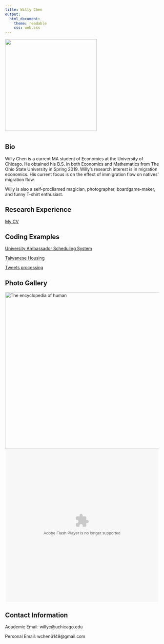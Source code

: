 ```yaml
---
title: Willy Chen
output: 
  html_document:
    theme: readable
    css: web.css
---
```

![](IMG_1288.jpg){#id .class width=300px height=300px}


# {.tabset .tabset-fade .tabset-pills}

## Bio
Willy Chen is a current MA student of Economics at the University of Chicago. He obtained his B.S. in both Economics and Mathematics from The Ohio State University in Spring 2019. Willy's research interest is in migration economics. His current focus is on the effect of immigration flow on natives' migration flow.

Willy is also a self-procliamed magician, photographer, boardgame-maker, and funny T-shirt enthusiast.


## Research Experience
[My CV](https://willythewoo.github.io/WillyTheWoo/cvWillyChen.pdf)


## Coding Examples 

[University Ambassador Scheduling System](https://willythewoo.github.io/WillyTheWoo/coding/Ambassador_Schedule)

[Taiwanese Housing](https://willythewoo.github.io/WillyTheWoo/coding/Taiwan_housing)

[Tweets processing](https://willythewoo.github.io/WillyTheWoo/coding/twitter)

## Photo Gallery
<div class="slides">
<a data-flickr-embed="true" href="https://www.flickr.com/photos/6149pix/albums/72157668602509916" title="The encyclopedia of human"><img src="https://live.staticflickr.com/1616/26515657351_0bd53e5a82_z.jpg" width="640" height="512" alt="The encyclopedia of human"></a><script async src="//embedr.flickr.com/assets/client-code.js" charset="utf-8"></script>
</div>
<div style="width:500px;height:500px;text-align:center;margin:auto;" >
<object width="500" height="500" classid="clsid:d27cdb6e-ae6d-11cf-96b8-444553540000"  codebase="http://download.macromedia.com/pub/shockwave/cabs/flash/swflash.cab#version=6,0,40,0">
<param name="flashvars" value="offsite=true&amp;lang=en-us&amp;page_show_url=%2Fphotos%2F6149pix%2Fshow&amp;page_show_back_url=%2Fphotos%2F6149pix%2F&amp;user_id=129191808@N08" />
<param name="allowFullScreen" value="true" />
<param name="src" value="https://www.flickr.com/apps/slideshow/show.swf?v=71649" /> 
<embed width="500" height="500" type="application/x-shockwave-flash" src="https://www.flickr.com/apps/slideshow/show.swf?v=71649" flashvars="offsite=true&amp;lang=en-us&amp;page_show_url=%2Fphotos%2F6149pix%2Fshow&amp;page_show_back_url=%2Fphotos%2F6149pix%2F&amp;user_id=129191808@N08" allowFullScreen="true" /> 
</object>

</div>

## Contact Information
Academic Email: willyc@uchicago.edu

Personal Email: wchen6149@gmail.com
